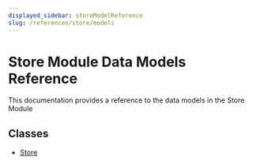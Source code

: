 ```yaml
---
displayed_sidebar: storeModelReference
slug: /references/store/models
---
```



# Store Module Data Models Reference

This documentation provides a reference to the data models in the Store Module

## Classes

- [Store](../store_models/classes/store_models.Store.mdx)
